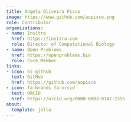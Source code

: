 ```yaml
---
title: Angela Oliveira Pisco
image: https://www.github.com/aopisco.png
role: Contributor
organizations:
- name: Insitro
  href: https://insitro.com
  role: Director of Computational Biology
- name: Open Problems
  href: https://openproblems.bio
  role: Core Member
links:
- icon: bi-github
  text: GitHub
  href: https://github.com/aopisco
- icon: fa-brands fa-orcid
  text: ORCID
  href: https://orcid.org/0000-0003-0142-2355
about:
  template: jolla
---
```


